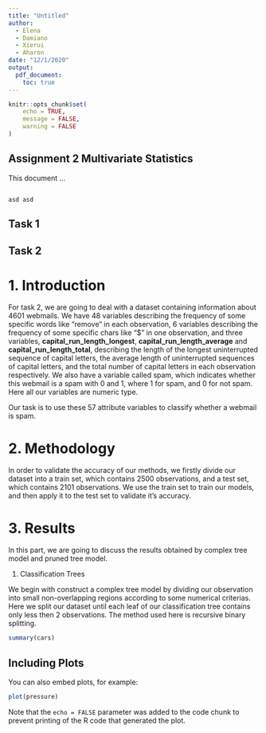 ```yaml
---
title: "Untitled"
author:
  - Elena 
  - Damiano
  - Xierui
  - Aharon
date: "12/1/2020"
output:
  pdf_document:
    toc: true
---
```


```r
knitr::opts_chunk$set(
	echo = TRUE,
	message = FALSE,
	warning = FALSE
)
```

## Assignment 2 Multivariate Statistics 

This document ...

```

asd asd 

```
## Task 1 


## Task 2

# 1. Introduction

  For task 2, we are going to deal with a dataset containing information about 4601 webmails. We have 48 variables describing the frequency of some specific words like “remove” in each observation, 6 variables describing the frequency of some specific chars like “$” in one observation, and three variables, **capital_run_length_longest**, **capital_run_length_average** and **capital_run_length_total**, describing the length of the longest uninterrupted sequence of capital letters, the average length of uninterrupted sequences of capital letters, and the total number of capital letters in each observation respectively. We also have a variable called spam, which indicates whether this webmail is a spam with 0 and 1, where 1 for spam, and 0 for not spam. Here all our variables are numeric type.

Our task is to use these 57 attribute variables to classify whether a webmail is spam.


# 2. Methodology

  In order to validate the accuracy of our methods, we firstly divide our dataset into a train set, which contains 2500 observations, and a test set, which contains 2101 observations. We use the train set to train our models, and then apply it to the test set to validate it’s accuracy.


# 3. Results

  In this part, we are going to discuss the results obtained by complex tree model and pruned tree model.
  
1. Classification Trees

  We begin with construct a complex tree model by dividing our observation into small non-overlapping regions according to some numerical criterias. Here we split our dataset until each leaf of our classification tree contains only less then 2 observations. The method used here is recursive binary splitting.


```r

summary(cars)
```

## Including Plots

You can also embed plots, for example:

```r
plot(pressure)
```

Note that the `echo = FALSE` parameter was added to the code chunk to prevent printing of the R code that generated the plot.
